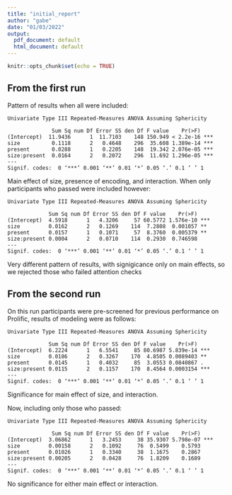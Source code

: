 ```yaml
---
title: "initial_report"
author: "gabe"
date: "01/03/2022"
output:
  pdf_document: default
  html_document: default
---
```


```r
knitr::opts_chunk$set(echo = TRUE)
```

## From the first run

Pattern of results when all were included:

```{}
Univariate Type III Repeated-Measures ANOVA Assuming Sphericity

              Sum Sq num Df Error SS den Df F value    Pr(>F)    
(Intercept)  11.9436      1  11.7103    148 150.949 < 2.2e-16 ***
size          0.1118      2   0.4648    296  35.608 1.389e-14 ***
present       0.0288      1   0.2205    148  19.342 2.076e-05 ***
size:present  0.0164      2   0.2072    296  11.692 1.296e-05 ***
---
Signif. codes:  0 ‘***’ 0.001 ‘**’ 0.01 ‘*’ 0.05 ‘.’ 0.1 ‘ ’ 1

```

Main effect of size, presence of encoding, and interaction. When only participants
who passed were included however:

```{}
Univariate Type III Repeated-Measures ANOVA Assuming Sphericity

             Sum Sq num Df Error SS den Df F value    Pr(>F)    
(Intercept)  4.5918      1   4.3206     57 60.5772 1.576e-10 ***
size         0.0162      2   0.1269    114  7.2808  0.001057 ** 
present      0.0157      1   0.1071     57  8.3760  0.005379 ** 
size:present 0.0004      2   0.0710    114  0.2930  0.746598    
---
Signif. codes:  0 ‘***’ 0.001 ‘**’ 0.01 ‘*’ 0.05 ‘.’ 0.1 ‘ ’ 1
```

Very different pattern of results, with signigicance only on main effects, so
we rejected those who failed attention checks

## From the second run

On this run participants were pre-screened for previous performance on Prolific,
results of modeling were as follows:

```{}
Univariate Type III Repeated-Measures ANOVA Assuming Sphericity

             Sum Sq num Df Error SS den Df F value    Pr(>F)    
(Intercept)  6.2224      1   6.5541     85 80.6987 5.839e-14 ***
size         0.0186      2   0.3267    170  4.8505 0.0089403 ** 
present      0.0145      1   0.4032     85  3.0553 0.0840867 .  
size:present 0.0115      2   0.1157    170  8.4564 0.0003154 ***
---
Signif. codes:  0 ‘***’ 0.001 ‘**’ 0.01 ‘*’ 0.05 ‘.’ 0.1 ‘ ’ 1
```

Significance for main effect of size, and interaction.

Now, including only those who passed:

```{}
Univariate Type III Repeated-Measures ANOVA Assuming Sphericity

              Sum Sq num Df Error SS den Df F value    Pr(>F)    
(Intercept)  3.06862      1   3.2453     38 35.9307 5.798e-07 ***
size         0.00158      2   0.1092     76  0.5499    0.5793    
present      0.01026      1   0.3340     38  1.1675    0.2867    
size:present 0.00205      2   0.0428     76  1.8209    0.1689    
---
Signif. codes:  0 ‘***’ 0.001 ‘**’ 0.01 ‘*’ 0.05 ‘.’ 0.1 ‘ ’ 1
```

No significance for either main effect or interaction.